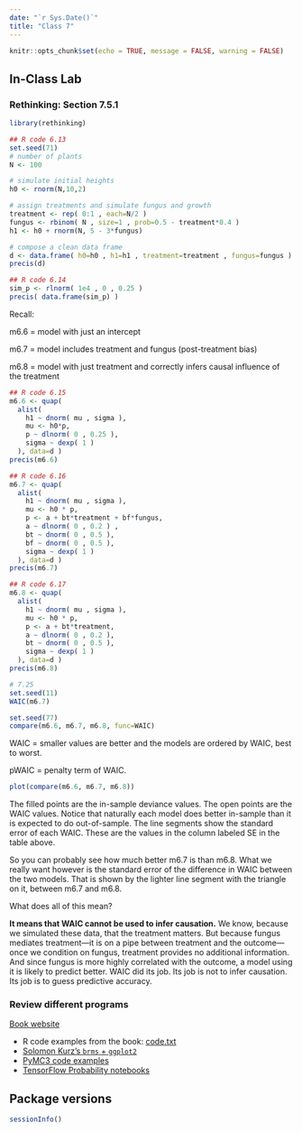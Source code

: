 ```yaml
---
date: "`r Sys.Date()`"
title: "Class 7"
---
```


```r
knitr::opts_chunk$set(echo = TRUE, message = FALSE, warning = FALSE)
```

## In-Class Lab

### Rethinking: Section 7.5.1

```r
library(rethinking)

## R code 6.13
set.seed(71)
# number of plants
N <- 100

# simulate initial heights
h0 <- rnorm(N,10,2)

# assign treatments and simulate fungus and growth
treatment <- rep( 0:1 , each=N/2 )
fungus <- rbinom( N , size=1 , prob=0.5 - treatment*0.4 )
h1 <- h0 + rnorm(N, 5 - 3*fungus)

# compose a clean data frame
d <- data.frame( h0=h0 , h1=h1 , treatment=treatment , fungus=fungus )
precis(d)

## R code 6.14
sim_p <- rlnorm( 1e4 , 0 , 0.25 )
precis( data.frame(sim_p) )
```

Recall:

m6.6 = model with just an intercept

m6.7 = model includes treatment and fungus (post-treatment bias)

m6.8 = model with just treatment and correctly infers causal influence of the treatment

```r
## R code 6.15
m6.6 <- quap(
  alist(
    h1 ~ dnorm( mu , sigma ),
    mu <- h0*p,
    p ~ dlnorm( 0 , 0.25 ),
    sigma ~ dexp( 1 )
  ), data=d )
precis(m6.6)

## R code 6.16
m6.7 <- quap(
  alist(
    h1 ~ dnorm( mu , sigma ),
    mu <- h0 * p,
    p <- a + bt*treatment + bf*fungus,
    a ~ dlnorm( 0 , 0.2 ) ,
    bt ~ dnorm( 0 , 0.5 ),
    bf ~ dnorm( 0 , 0.5 ),
    sigma ~ dexp( 1 )
  ), data=d )
precis(m6.7)

## R code 6.17
m6.8 <- quap(
  alist(
    h1 ~ dnorm( mu , sigma ),
    mu <- h0 * p,
    p <- a + bt*treatment,
    a ~ dlnorm( 0 , 0.2 ),
    bt ~ dnorm( 0 , 0.5 ),
    sigma ~ dexp( 1 )
  ), data=d )
precis(m6.8)
```

```r
# 7.25
set.seed(11)
WAIC(m6.7)
```

```r
set.seed(77)
compare(m6.6, m6.7, m6.8, func=WAIC)
```

WAIC = smaller values are better and the models are ordered by WAIC, best to worst.

pWAIC = penalty term of WAIC. 

```r
plot(compare(m6.6, m6.7, m6.8))
```

The filled points are the in-sample deviance values. The open points are the WAIC values. Notice that naturally each model does better in-sample than it is expected to do out-of-sample. The line segments show the standard error of each WAIC. These are the values in the column labeled SE in the table above. 

So you can probably see how much better m6.7 is than m6.8. What we really want however is the standard error of the difference in WAIC between the two models. That is shown by the lighter line segment with the triangle on it, between m6.7 and m6.8.

What does all of this mean? 

**It means that WAIC cannot be used to infer causation.** We know, because we simulated these data, that the treatment matters. But because fungus mediates treatment—it is on a pipe between treatment and the outcome—once we condition on fungus, treatment provides no additional information. And since fungus is more highly correlated with the outcome, a model using it is likely to predict better. WAIC did its job. Its job is not to infer causation. Its job is to guess predictive accuracy.

### Review different programs

[Book website](https://xcelab.net/rm/statistical-rethinking/)

* R code examples from the book: [code.txt](http://xcelab.net/rmpubs/sr2/code.txt)
* [Solomon Kurz's `brms` + `ggplot2`](https://bookdown.org/content/4857/)
* [PyMC3 code examples](https://github.com/pymc-devs/resources/tree/master/Rethinking_2)
* [TensorFlow Probability notebooks](https://ksachdeva.github.io/rethinking-tensorflow-probability/README.html)

## Package versions

```r
sessionInfo()
```
